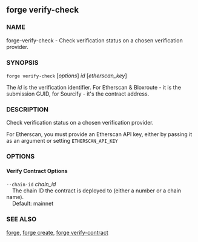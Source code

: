 
## forge verify-check

### NAME

forge-verify-check - Check verification status on a chosen verification provider.

### SYNOPSIS

`forge verify-check` [*options*] _id_ [*etherscan_key*]

The _id_ is the verification identifier. For Etherscan & Bloxroute - it is the submission GUID, for Sourcify - it's the contract address.

### DESCRIPTION

Check verification status on a chosen verification provider.

For Etherscan, you must provide an Etherscan API key, either by passing it as an argument or setting `ETHERSCAN_API_KEY`

### OPTIONS

#### Verify Contract Options

<VerifierOptions />

`--chain-id` _chain_id_  
&nbsp;&nbsp;&nbsp;&nbsp;The chain ID the contract is deployed to (either a number or a chain name).  
&nbsp;&nbsp;&nbsp;&nbsp;Default: mainnet

<RetryOptions />

<CommonOptions />

### SEE ALSO

[forge](./forge.md), [forge create](./forge-create.md), [forge verify-contract](./forge-verify-contract.md)
